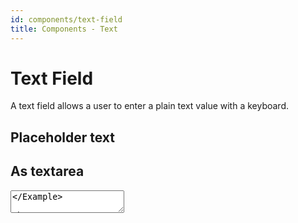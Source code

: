 ```yaml
---
id: components/text-field
title: Components - Text
---
```


# Text Field

A text field allows a user to enter a plain text value with a keyboard.

<Example>
  <TextField />
</Example>

## Placeholder text

<Example>
  <TextField placeholder="Enter some text" />
</Example>

## As textarea

<Example>
  <TextArea placeholder="Enter some text" />
</Example>

## Disabled

<Example>
  <TextField defaultValue="Disabled" isDisabled />
</Example>

## Read only

<Example>
  <TextField defaultValue="Read only" isReadOnly />
</Example>

## Copy button

<Example>
  <TextField value="Here is some text." allowCopy={true} />
  <TextField value="Here is some text." allowCopy={true} asTextArea={true} />
</Example>

## With label

<Example>
  <TextField label="Name" placeholder="Enter your name." />
</Example>
